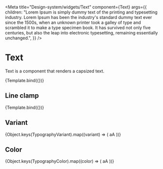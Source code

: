
<Meta
  title="Design-system/widgets/Text"
  component={Text}
  args={{
    children:
      "Lorem Ipsum is simply dummy text of the printing and typesetting industry. Lorem Ipsum has been the industry's standard dummy text ever since the 1500s, when an unknown printer took a galley of type and scrambled it to make a type specimen book. It has survived not only five centuries, but also the leap into electronic typesetting, remaining essentially unchanged.",
  }}
/>


# Text

Text is a component that renders a capsized text.

<Canvas>
  <Story name="Text">{Template.bind({})}</Story>
</Canvas>

<ArgsTable of={Text} story="Text" />

## Line clamp

<Canvas>
  <Story
    name="Line clamp"
    parameters={{
      width: 300,
    }}
    args={{
      lineClamp: 2,
    }}
  >
    {Template.bind({})}
  </Story>
</Canvas>

## Variant

<Canvas>
  <Story name="Variant">
    <Flex
      flex="1"
      gap="spacing-6"
      alignItems="center"
      justifyContent="start"
      direction="row-reverse"
    >
      {Object.keys(TypographyVariant).map((variant) => (
        <Text variant={variant}>aA</Text>
      ))}
    </Flex>
  </Story>
</Canvas>

## Color

<Canvas>
  <Story name="Color">
    <Flex
      flex="1"
      gap="spacing-6"
      alignItems="center"
      justifyContent="start"
      direction="row-reverse"
    >
      {Object.keys(TypographyColor).map((color) => (
        <Text variant="heading" color={color}>
          aA
        </Text>
      ))}
    </Flex>
  </Story>
</Canvas>
